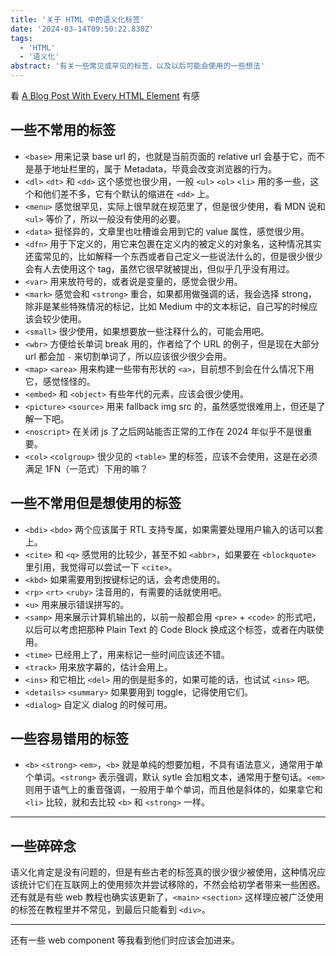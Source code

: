 ```yaml
---
title: '关于 HTML 中的语义化标签'
date: '2024-03-14T09:50:22.830Z'
tags:
  - 'HTML'
  - '语义化'
abstract: '有关一些常见或罕见的标签，以及以后可能会使用的一些想法'
---
```


看 [A Blog Post With Every HTML Element](https://www.patrickweaver.net/blog/a-blog-post-with-every-html-element) 有感

## 一些不常用的标签

- `<base>` 用来记录 base url 的，也就是当前页面的 relative url 会基于它，而不是基于地址栏里的，属于 Metadata，毕竟会改变浏览器的行为。
- `<dl>` `<dt>` 和 `<dd>` 这个感觉也很少用，一般 `<ul>` `<ol>` `<li>` 用的多一些，这个和他们差不多，它有个默认的缩进在 `<dd>` 上。
- `<menu>` 感觉很罕见，实际上很早就在规范里了，但是很少使用，看 MDN 说和 `<ul>` 等价了，所以一般没有使用的必要。
- `<data>` 挺怪异的，文章里也吐槽谁会用到它的 value 属性，感觉很少用。
- `<dfn>` 用于下定义的，用它来包裹在定义内的被定义的对象名，这种情况其实还蛮常见的，比如解释一个东西或者自己定义一些说法什么的，但是很少很少会有人去使用这个 tag，虽然它很早就被提出，但似乎几乎没有用过。
- `<var>` 用来放符号的，或者说是变量的，感觉会很少用。
- `<mark>` 感觉会和 `<strong>` 重合，如果都用做强调的话，我会选择 strong，除非是某些特殊情况的标记，比如 Medium 中的文本标记，自己写的时候应该会较少使用。
- `<small>` 很少使用，如果想要放一些注释什么的，可能会用吧。
- `<wbr>` 方便给长单词 break 用的，作者给了个 URL 的例子，但是现在大部分 url 都会加 `-` 来切割单词了，所以应该很少很少会用。
- `<map>` `<area>` 用来构建一些带有形状的 `<a>`，目前想不到会在什么情况下用它，感觉怪怪的。
- `<embed>` 和 `<object>` 有些年代的元素，应该会很少使用。
- `<picture>` `<source>` 用来 fallback img src 的，虽然感觉很难用上，但还是了解一下吧。
- `<noscript>` 在关闭 js 了之后网站能否正常的工作在 2024 年似乎不是很重要。
- `<col>` `<colgroup>` 很少见的 `<table>` 里的标签，应该不会使用，这是在必须满足 1FN（一范式）下用的嘛？

## 一些不常用但是想使用的标签

- `<bdi>` `<bdo>` 两个应该属于 RTL 支持专属，如果需要处理用户输入的话可以套上。
- `<cite>` 和 `<q>` 感觉用的比较少，甚至不如 `<abbr>`，如果要在 `<blockquote>` 里引用，我觉得可以尝试一下 `<cite>`。
- `<kbd>` 如果需要用到按键标记的话，会考虑使用的。
- `<rp>` `<rt>` `<ruby>` 注音用的，有需要的话就使用吧。
- `<u>` 用来展示错误拼写的。
- `<samp>` 用来展示计算机输出的，以前一般都会用 `<pre>` + `<code>` 的形式吧，以后可以考虑把那种 Plain Text 的 Code Block 换成这个标签，或者在内联使用。
- `<time>` 已经用上了，用来标记一些时间应该还不错。
- `<track>` 用来放字幕的，估计会用上。
- `<ins>` 和它相比 `<del>` 用的倒是挺多的，如果可能的话，也试试 `<ins>` 吧。
- `<details>` `<summary>` 如果要用到 toggle，记得使用它们。
- `<dialog>` 自定义 dialog 的时候可用。

## 一些容易错用的标签

- `<b>` `<strong>` `<em>`，`<b>` 就是单纯的想要加粗，不具有语法意义，通常用于单个单词。`<strong>` 表示强调，默认 sytle 会加粗文本，通常用于整句话。`<em>` 则用于语气上的重音强调，一般用于单个单词，而且他是斜体的，如果拿它和 `<li>` 比较，就和去比较 `<b>` 和 `<strong>` 一样。

---

## 一些碎碎念

语义化肯定是没有问题的，但是有些古老的标签真的很少很少被使用，这种情况应该统计它们在互联网上的使用频次并尝试移除的，不然会给初学者带来一些困惑。还有就是有些 web 教程也确实该更新了，`<main>` `<section>` 这样理应被广泛使用的标签在教程里并不常见，到最后只能看到 `<div>`。

---

还有一些 web component 等我看到他们时应该会加进来。
